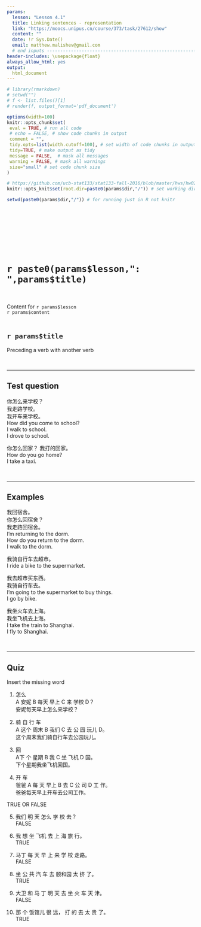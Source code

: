 ```yaml
---
params:
  lesson: "Lesson 4.1"
  title: Linking sentences - representation    
  link: "https://moocs.unipus.cn/course/373/task/27612/show"
  content: ""  
  date: !r Sys.Date()
  email: matthew.malishev@gmail.com    
  # end inputs ---------------------------------------------------------------
header-includes: \usepackage{float}
always_allow_html: yes
output:
  html_document 
---
```


```r
# library(rmarkdown)
# setwd("")
# f <- list.files()[1]
# render(f, output_format='pdf_document')
```

```r
options(width=100)
knitr::opts_chunk$set(
 eval = TRUE, # run all code
 # echo = FALSE, # show code chunks in output 
 comment = "",
 tidy.opts=list(width.cutoff=100), # set width of code chunks in output
 tidy=TRUE, # make output as tidy
 message = FALSE,  # mask all messages
 warning = FALSE, # mask all warnings 
 size="small" # set code chunk size
)

# https://github.com/ucb-stat133/stat133-fall-2016/blob/master/hws/hw02-tables-ggplot.Rmd
knitr::opts_knit$set(root.dir=paste0(params$dir,"/")) # set working dir

setwd(paste0(params$dir,"/")) # for running just in R not knitr
```

\  

\  

\  

\  

# `r paste0(params$lesson,": ",params$title)`    
\  

Content for `r params$lesson`  
`r params$content`      
\  

<!-- ____________________________________________________________________________ -->
<!-- ____________________________________________________________________________ -->
<!-- ____________________________________________________________________________ -->
<!-- start body -->  
  
## `r params$title`      

Preceding a verb with another verb   


\  

******      
  
## Test question        

你怎么来学校？   
我走路学校。   
我开车来学校。  
How did you come to school?    
I walk to school.    
I drove to school.    

你怎么回家？ 
我打的回家。  
How do you go home?  
I take a taxi.      
 

\  

******      
    
## Examples   



我回宿舍。  
你怎么回宿舍？  
我走路回宿舍。   
I'm returning to the dorm.  
How do you return to the dorm.  
I walk to the dorm.  

我骑自行车去超市。  
I ride a bike to the supermarket.  

我去超市买东西。  
我骑自行车去。  
I'm going to the supermarket to buy things.  
I go by bike.  

我坐火车去上海。  
我坐飞机去上海。  
I take the train to Shanghai.  
I fly to Shanghai.    



\  

******      
  
## Quiz  
  
Insert the missing word  

1.    
怎么  
A 安妮 B 每天  早上  C 来  学校 D？  
安妮每天早上怎么来学校？  

2.  
骑 自 行 车  
A 这个  周末 B  我们 C 去  公 园    玩儿 D。  
这个周末我们骑自行车去公园玩儿。  

3.  
回  
A下 个 星期 B 我 C 坐 飞机 D 国。  
下个星期我坐飞机回国。  

4.  
开  车  
爸爸 A 每  天   早上 B 去 C  公 司 D 工 作。  
爸爸每天早上开车去公司工作。  

TRUE OR FALSE    

5.  
我们  明  天   怎么  学 校   去？  
FALSE  

6.    
我  想   坐  飞机  去  上 海   旅 行。  
TRUE    

7.  
马丁  每  天   早 上   来  学  校  走路。  
FALSE  

8.  
坐 公 共 汽 车   去 颐和园   太  挤 了。  
TRUE  

9.  
大卫  和 马 丁  明  天   去 坐  火 车  天  津。  
FALSE  

10.  
那 个 饭馆儿   很  远，  打 的 去  太 贵  了。  
TRUE  

